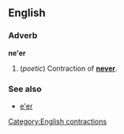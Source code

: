 ==English==
===Adverb===
'''ne'er'''

#(''poetic'') Contraction of '''[[never]]'''.

===See also===
*[[e'er]]

[[Category:English contractions]]